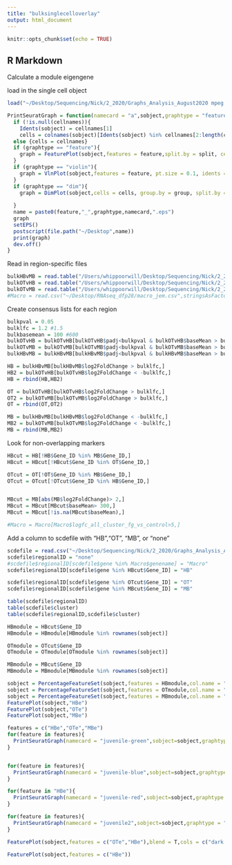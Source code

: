 ```yaml
---
title: "bulksinglecelloverlay"
output: html_document
---
```


```r
knitr::opts_chunk$set(echo = TRUE)
```

## R Markdown

Calculate a module eigengene

load in the single cell object
```r
load("~/Desktop/Sequencing/Nick/2_2020/Graphs_Analysis_August2020 mpeg only/Data/mpeg_juvenile.RData")
```

```r
PrintSeuratGraph = function(namecard = "a",sobject,graphtype = "feature",colors = c("lightgrey","lightblue","yellow","orange","darkorange","red"), feature = NULL,group = NULL,split=NULL,cellnames=NULL,sort = F){
  if (!is.null(cellnames)){
    Idents(sobject) = cellnames[1]
    cells = colnames(sobject)[Idents(sobject) %in% cellnames[2:length(cellnames)]]} 
  else {cells = cellnames}
  if (graphtype == "feature"){
    graph = FeaturePlot(sobject,features = feature,split.by = split, cells = cells,cols = colors)
  }
  if (graphtype == "violin"){
    graph = VlnPlot(sobject,features = feature, pt.size = 0.1, idents = cellnames[2:length(cellnames)],group.by = group, split.by = split)
  }
  if (graphtype == "dim"){
    graph = DimPlot(sobject,cells = cells, group.by = group, split.by = split)
    
  }
  name = paste0(feature,"_",graphtype,namecard,".eps")
  graph
  setEPS()
  postscript(file.path("~/Desktop",name))
  print(graph)
  dev.off()
}

```

Read in region-specific files
```r
bulkHBvMB = read.table("/Users/whippoorwill/Desktop/Sequencing/Nick/2_2020/Graphs_Analysis_August2020 mpeg only/RNAseq_dfp28/DEgenesHBvsMB005.txt",stringsAsFactors = F)
bulkOTvHB = read.table("/Users/whippoorwill/Desktop/Sequencing/Nick/2_2020/Graphs_Analysis_August2020 mpeg only/RNAseq_dfp28/DEgenesOTvsHB005.txt",stringsAsFactors = F)
bulkOTvMB = read.table("/Users/whippoorwill/Desktop/Sequencing/Nick/2_2020/Graphs_Analysis_August2020 mpeg only/RNAseq_dfp28/DEgenesOTvsMB005.txt",stringsAsFactors = F)
#Macro = read.csv("~/Desktop/RNAseq_dfp28/macro_jem.csv",stringsAsFactors = F)
```

Create consensus lists for each region

```r
bulkpval = 0.05
bulklfc = 1.2 #1.5
bulkbasemean = 100 #600
bulkOTvHB = bulkOTvHB[bulkOTvHB$padj<bulkpval & bulkOTvHB$baseMean > bulkbasemean,]
bulkOTvMB = bulkOTvMB[bulkOTvMB$padj<bulkpval & bulkOTvMB$baseMean > bulkbasemean,]
bulkHBvMB = bulkHBvMB[bulkHBvMB$padj<bulkpval & bulkHBvMB$baseMean > bulkbasemean,]

HB = bulkHBvMB[bulkHBvMB$log2FoldChange > bulklfc,]
HB2 = bulkOTvHB[bulkOTvHB$log2FoldChange < -bulklfc,]
HB = rbind(HB,HB2)

OT = bulkOTvHB[bulkOTvHB$log2FoldChange > bulklfc,]
OT2 = bulkOTvMB[bulkOTvMB$log2FoldChange > bulklfc,]
OT = rbind(OT,OT2)

MB = bulkHBvMB[bulkHBvMB$log2FoldChange < -bulklfc,]
MB2 = bulkOTvMB[bulkOTvMB$log2FoldChange < -bulklfc,]
MB = rbind(MB,MB2)
```

Look for non-overlapping markers
```r
HBcut = HB[!HB$Gene_ID %in% MB$Gene_ID,]
HBcut = HBcut[!HBcut$Gene_ID %in% OT$Gene_ID,]

OTcut = OT[!OT$Gene_ID %in% MB$Gene_ID,]
OTcut = OTcut[!OTcut$Gene_ID %in% HB$Gene_ID,]


MBcut = MB[abs(MB$log2FoldChange)> 2,]
MBcut = MBcut[MBcut$baseMean> 300,]
MBcut = MBcut[!is.na(MBcut$baseMean),]

#Macro = Macro[Macro$logfc_all_cluster_fg_vs_control>5,]
```

Add a column to scdefile with "HB","OT", "MB", or "none"
```r
scdefile = read.csv("~/Desktop/Sequencing/Nick/2_2020/Graphs_Analysis_August2020 mpeg only/New analyses - updated QC/Juvenile_withoutcluster1/Spreadsheets/juvenile_mpeg_markers.csv")
scdefile$regionalID = "none"
#scdefile$regionalID[scdefile$gene %in% Macro$genename] = "Macro"
scdefile$regionalID[scdefile$gene %in% HBcut$Gene_ID] = "HB"

scdefile$regionalID[scdefile$gene %in% OTcut$Gene_ID] = "OT"
scdefile$regionalID[scdefile$gene %in% MBcut$Gene_ID] = "MB"

table(scdefile$regionalID)
table(scdefile$cluster)
table(scdefile$regionalID,scdefile$cluster)
```


```r
HBmodule = HBcut$Gene_ID
HBmodule = HBmodule[HBmodule %in% rownames(sobject)]

OTmodule = OTcut$Gene_ID
OTmodule = OTmodule[OTmodule %in% rownames(sobject)]

MBmodule = MBcut$Gene_ID
MBmodule = MBmodule[MBmodule %in% rownames(sobject)]

sobject = PercentageFeatureSet(sobject,features = HBmodule,col.name = "HBe")
sobject = PercentageFeatureSet(sobject,features = OTmodule,col.name = "OTe")
sobject = PercentageFeatureSet(sobject,features = MBmodule,col.name = "MBe")
FeaturePlot(sobject,"HBe")
FeaturePlot(sobject,"OTe")
FeaturePlot(sobject,"MBe")

features = c("HBe","OTe","MBe")
for(feature in features){
  PrintSeuratGraph(namecard = "juvenile-green",sobject=sobject,graphtype = "feature",feature = feature,colors = c("light grey","lightgreen","forestgreen","darkgreen","black"))
}


for(feature in features){
  PrintSeuratGraph(namecard = "juvenile-blue",sobject=sobject,graphtype = "feature",feature = feature,colors = c("light grey","lightblue","blue","darkblue","black"))
}

for(feature in "HBe"){
  PrintSeuratGraph(namecard = "juvenile-red",sobject=sobject,graphtype = "feature",feature = feature,colors = c("light grey","red","maroon","darkred","black"))
}

for(feature in features){
  PrintSeuratGraph(namecard = "juvenile2",sobject=sobject,graphtype = "violin",feature = feature)
}

FeaturePlot(sobject,features = c("OTe","HBe"),blend = T,cols = c("dark blue","dark red"),min.cutoff = 0.001,blend.threshold = 0.1)

FeaturePlot(sobject,features = c("HBe"))
```

